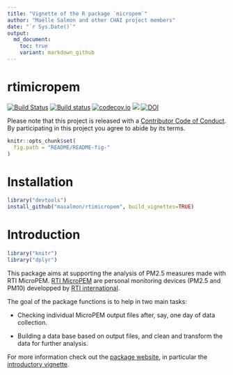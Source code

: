 ```yaml
---
title: "Vignette of the R package `micropem`"
author: "Maëlle Salmon and other CHAI project members"
date: "`r Sys.Date()`"
output:
  md_document:
    toc: true
    variant: markdown_github
---
```


rtimicropem
============

[![Build Status](https://travis-ci.org/ropensci/rtimicropem.svg?branch=master)](https://travis-ci.org/ropensci/rtimicropem)
[![Build status](https://ci.appveyor.com/api/projects/status/m77xbrmdktarl1e6?svg=true)](https://ci.appveyor.com/project/ropensci/rtimicropem)
[![codecov.io](https://codecov.io/github/ropensci/rtimicropem/coverage.svg?branch=master)](https://codecov.io/github/ropensci/rtimicropem?branch=master)
[![](https://badges.ropensci.org/126_status.svg)](https://github.com/ropensci/onboarding/issues/126)
[![DOI](https://zenodo.org/badge/DOI/10.5281/zenodo.831438.svg)](https://doi.org/10.5281/zenodo.831438)

Please note that this project is released with a [Contributor Code of Conduct](https://github.com/masalmon/rtimicropem/blob/master/CONDUCT.md). By participating in this project you agree to abide by its terms.

```r
knitr::opts_chunk$set(
  fig.path = "README/README-fig-"
)
```
# Installation

```r
library("devtools")
install_github("masalmon/rtimicropem", build_vignettes=TRUE)
```

# Introduction

```r
library("knitr")
library("dplyr")
```

This package aims at supporting the analysis of PM2.5 measures made with RTI MicroPEM. [RTI MicroPEM](https://www.rti.org/sites/default/files/brochures/rti_micropem.pdf) are personal monitoring devices (PM2.5 and PM10) developped by [RTI international](https://www.rti.org/).

The goal of the package functions is to help in two main tasks:

* Checking individual MicroPEM output files after, say, one day of data collection.

* Building a data base based on output files, and clean and transform the data for further analysis.

For more information check out the [package website](http://www.masalmon.eu/rtimicropem), in particular the [introductory vignette](http://www.masalmon.eu/rtimicropem/articles/vignette_ammon.html).
